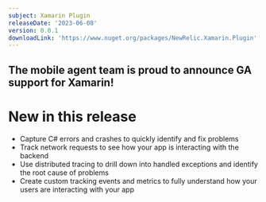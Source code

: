 ```yaml
---
subject: Xamarin Plugin
releaseDate: '2023-06-08'
version: 0.0.1
downloadLink: 'https://www.nuget.org/packages/NewRelic.Xamarin.Plugin'
---
```


## The mobile agent team is proud to announce GA support for Xamarin!

# New in this release
* Capture C# errors and crashes to quickly identify and fix problems
* Track network requests to see how your app is interacting with the backend
* Use distributed tracing to drill down into handled exceptions and identify the root cause of problems
* Create custom tracking events and metrics to fully understand how your users are interacting with your app